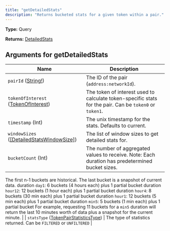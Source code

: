 ```yaml
---
title: "getDetailedStats"
description: "Returns bucketed stats for a given token within a pair."
---
```


**Type:** Query

**Returns:** [DetailedStats](/api-reference/types/detailedstats)

## Arguments for getDetailedStats

| Name | Description |
|------|-------------|
| `pairId` ([String!](/api-reference/types/string)) | The ID of the pair (`address:networkId`). |
| `tokenOfInterest` ([TokenOfInterest](/api-reference/types/tokenofinterest)) | The token of interest used to calculate token-specific stats for the pair. Can be `token0` or `token1`. |
| `timestamp` (Int) | The unix timestamp for the stats. Defaults to current. |
| `windowSizes` ([[DetailedStatsWindowSize]](/api-reference/types/detailedstatswindowsize)) | The list of window sizes to get detailed stats for. |
| `bucketCount` (Int) | The number of aggregated values to receive. Note: Each duration has predetermined bucket sizes.
  The first n-1 buckets are historical. The last bucket is a snapshot of current data.
 duration `day1`: 6 buckets (4 hours each) plus 1 partial bucket
 duration `hour12`: 12 buckets (1 hour each) plus 1 partial bucket
 duration `hour4`: 8 buckets (30 min each) plus 1 partial bucket
 duration `hour1`: 12 buckets (5 min each) plus 1 partial bucket
 duration `min5`: 5 buckets (1 min each) plus 1 partial bucket
 For example, requesting 11 buckets for a `min5` duration will return the last 10 minutes worth of data plus a snapshot for the current minute. |
| `statsType` ([TokenPairStatisticsType](/api-reference/types/tokenpairstatisticstype)) | The type of statistics returned. Can be `FILTERED` or `UNFILTERED` |

